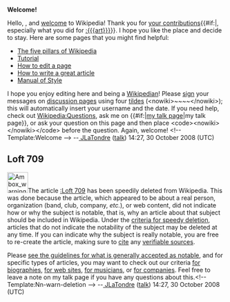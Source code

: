 <article id="20000147" title=User talk:Diamondfitzgerald>
	<talkpage id="20000147" title="User talk:Diamondfitzgerald">
'''Welcome!'''

Hello, {{BASEPAGENAME}}, and [[Wikipedia:Introduction|welcome]] to Wikipedia! Thank you for [[Special:Contributions/{{BASEPAGENAME}}|your contributions]]{{#if:|, especially what you did for [[:{{{art}}}]]}}. I hope you like the place and decide to stay. Here are some pages that you might find helpful:
*[[Wikipedia:Five pillars|The five pillars of Wikipedia]]
*[[Wikipedia:Tutorial|Tutorial]]
*[[Wikipedia:How to edit a page|How to edit a page]]
*[[Wikipedia:Article development|How to write a great article]]
*[[Wikipedia:Manual of Style|Manual of Style]]
I hope you enjoy editing here and being a [[Wikipedia:Wikipedians|Wikipedian]]! Please [[Wikipedia:Signatures|sign]] your messages on [[Wikipedia:talk page|discussion page]]s using four [[tilde]]s (&lt;nowiki&gt;~~~~&lt;/nowiki&gt;); this will automatically insert your username and the date. If you need help, check out [[Wikipedia:Questions]], ask me on {{#if:|[[user talk:{{{1}}}|my talk page]]|my talk page}}, or ask your question on this page and then place &lt;code&gt;&lt;nowiki&gt;{{helpme}}&lt;/nowiki&gt;&lt;/code&gt; before the question. Again, welcome! &lt;!-- Template:Welcome --&gt; --[[User:JLaTondre| JLaTondre]] ([[User talk:JLaTondre#top|talk]]) 14:27, 30 October 2008 (UTC)

==Loft 709==

[[Image:Ambox warning pn.svg|48px|left]]The article [[:Loft 709]] has been speedily deleted from Wikipedia. This was done because the article, which appeared to be about a real person, organization (band, club, company, ''etc.''), or web content, did not indicate how or why the subject is notable, that is, why an article about that subject should be included in Wikipedia. Under the [[WP:CSD#Articles|criteria for speedy deletion]], articles that do not indicate the notability of the subject may be deleted at any time. If you can indicate why the subject is really notable, you are free to re-create the article, making sure to [[Wikipedia:Citing sources|cite]] any [[Wikipedia:Verifiability|verifiable sources]].

Please [[Wikipedia:Notability|see the guidelines for what is generally accepted as notable]], and for specific types of articles, you may want to check out our criteria [[Wikipedia:Notability (people)|for biographies]], [[WP:WEB|for web sites]], [[WP:MUSIC|for musicians]], or [[WP:CORP|for companies]]. Feel free to leave a note on my talk page if you have any questions about this.&lt;!-- Template:Nn-warn-deletion --&gt;  --[[User:JLaTondre| JLaTondre]] ([[User talk:JLaTondre#top|talk]]) 14:27, 30 October 2008 (UTC)
	</talkpage>
</article>